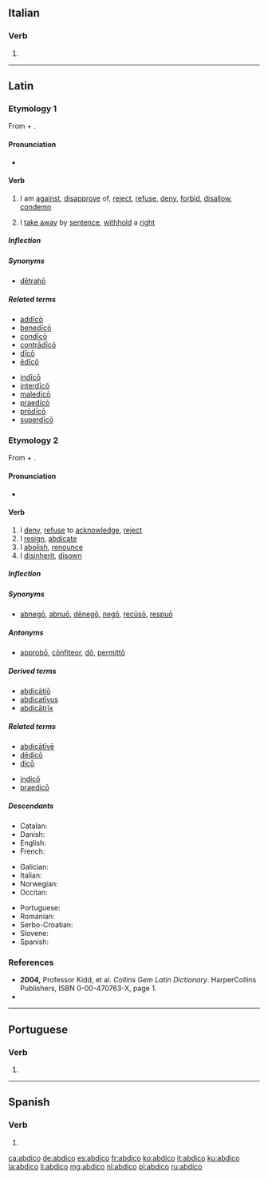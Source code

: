 ==Italian==

===Verb===
{{head|it|verb form}}

# {{inflection of|abdicare||1|s|pres|indc|lang=it}}

----

==Latin==

===Etymology 1===
From {{term|ab||from|lang=la}} + {{m|la|dīcō||I say}}.

====Pronunciation====
* {{la-pronunc|abdīcō}}

====Verb====
{{la-verb|abdico|abdīcō|abdicere|abdīcere|abdixi|abdīxī|abdictum|abdictum}}

# {{context|of an unfavorable omen|lang=la}} I am [[against]], [[disapprove]] of, [[reject]], [[refuse]], [[deny]], [[forbid]], [[disallow]], [[condemn]]
# {{context|legal|lang=la}} I [[take away]] by [[sentence]], [[withhold]] a [[right]]

=====Inflection=====
{{la-conj-irreg|dico|ab}}

=====Synonyms=====
* {{sense|withhold}} [[detraho|dētrahō]]

=====Related terms=====
{{top2}}
* [[addico#Latin|addīcō]]
* [[benedico#Latin|benedīcō]]
* [[condico|condīcō]]
* [[contradico|contrādīcō]]
* [[dico#Latin|dīcō]]
* [[edico|ēdīcō]]
{{mid2}}
* [[indico#Latin|indīcō]]
* [[interdico#Latin|interdīcō]]
* [[maledico#Latin|maledīcō]]
* [[praedico|praedīcō]]
* [[prodico|prōdīcō]]
* [[superdico|superdīcō]]
{{bottom}}

===Etymology 2===
From {{term|ab||from|lang=la}} + {{m|la|dicō||I dedicate}}.

====Pronunciation====
* {{la-pronunc|abdicō}}

====Verb====
{{la-verb|abdico|abdicō|abdicare|abdicāre|abdicavi|abdicāvī|abdicatum|abdicātum}}

# I [[deny]], [[refuse]] to [[acknowledge]], [[reject]]
# I [[resign]], [[abdicate]]
# I [[abolish]], [[renounce]]
# I [[disinherit]], [[disown]]

=====Inflection=====
{{la-conj-1st|abdic|abdicāv|abdicāt}}

=====Synonyms=====
* {{sense|deny, reject}} [[abnego|abnegō]], [[abnuo|abnuō]], [[denego|dēnegō]], [[nego#Latin|negō]], [[recuso|recūsō]], [[respuo|respuō]]

=====Antonyms=====
* {{sense|deny, reject}} [[approbo|approbō]], [[confiteor|cōnfiteor]], [[do#Latin|dō]], [[permitto|permittō]]

=====Derived terms=====
* [[abdicatio|abdicātiō]]
* [[abdicativus|abdicatīvus]]
* [[abdicatrix|abdicātrīx]]

=====Related terms=====
{{top2}}
* [[abdicative#Latin|abdicātīvē]]
* [[dedico#Latin|dēdicō]]
* [[dico#Latin|dicō]]
{{mid2}}
* [[indico#Latin|indicō]]
* [[praedico|praedicō]]
{{bottom}}

=====Descendants=====
{{rel-top3|Descendants}}
* Catalan: {{l/ca|abdicar}}
* Danish: {{l|da|abdicere}}
* English: {{l/en|abdicate}}
* French: {{l/fr|abdiquer}}
{{rel-mid3}}
* Galician: {{l|gl|abdicar}}
* Italian: {{l|it|abdicare}}
* Norwegian: {{l/no|abdisere}}
* Occitan: {{l/oc|abdicar}}
{{rel-mid3}}
* Portuguese: {{l/pt|abdicar}}
* Romanian: {{l|ro|abdica}}
* Serbo-Croatian: {{l|sh|abdicirati}}
* Slovene: {{l|sl|abdicirati}}
* Spanish: {{l/es|abdicar}}
{{rel-bottom}}

===References===
* '''2004,''' Professor Kidd, et al. ''Collins Gem Latin Dictionary''. HarperCollins Publishers, ISBN 0-00-470763-X, page 1.
* {{R:L&S}}

----

==Portuguese==

===Verb===
{{pt-verb-form}}

# {{inflection of|abdicar||1|s|pres|indc|lang=pt}}

----

==Spanish==

===Verb===
{{es-verb-form}}

# {{es-verb form of|ending=ar|mood=indicative|tense=present|pers=1|number=singular|abdicar}}

[[ca:abdico]]
[[de:abdico]]
[[es:abdico]]
[[fr:abdico]]
[[ko:abdico]]
[[it:abdico]]
[[ku:abdico]]
[[la:abdico]]
[[li:abdico]]
[[mg:abdico]]
[[nl:abdico]]
[[pl:abdico]]
[[ru:abdico]]